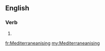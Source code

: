 ==English==

===Verb===
{{head|en}}

# {{present participle of|Mediterraneanise|lang=en}}

[[fr:Mediterraneanising]]
[[my:Mediterraneanising]]